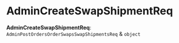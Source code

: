 
# AdminCreateSwapShipmentReq

 **AdminCreateSwapShipmentReq**: `AdminPostOrdersOrderSwapsSwapShipmentsReq` & `object`
